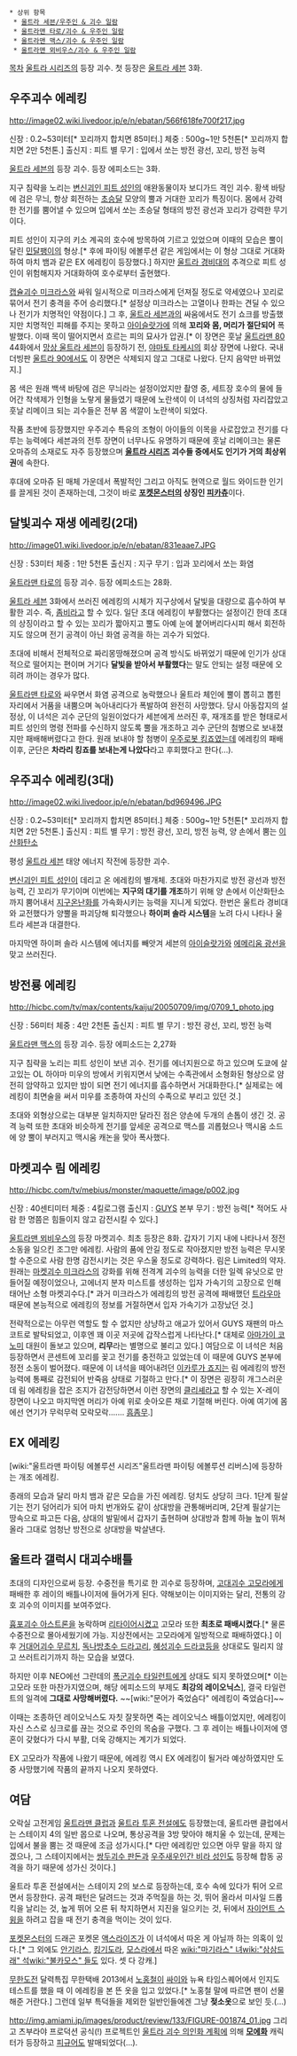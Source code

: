  * 상위 항목
  * [[울트라 세븐/우주인 & 괴수 일람]]
  * [[울트라맨 타로/괴수 & 우주인 일람]]
  * [[울트라맨 맥스/괴수 & 우주인 일람]]
  * [[울트라맨 뫼비우스/괴수 & 우주인 일람]]

[[목차]]
[[울트라 시리즈]]의 등장 괴수. 첫 등장은 [[울트라 세븐]] 3화.

== 우주괴수 에레킹 ==
http://image02.wiki.livedoor.jp/e/n/ebatan/566f618fe700f217.jpg

신장 : 0.2~53미터[* 꼬리까지 합치면 85미터.]
체중 : 500g~1만 5천톤[* 꼬리까지 합치면 2만 5천톤.]
출신지 : 피트 별
무기 : 입에서 쏘는 방전 광선, 꼬리, 방전 능력

[[울트라 세븐]]의 등장 괴수. 등장 에피소드는 3화.

지구 침략을 노리는 [[변신괴인 피트 성인]]의 애완동물이자 보디가드 격인 괴수. 황색 바탕에 검은 무늬, 항상 회전하는 [[초승달]] 모양의 뿔과 거대한 꼬리가 특징이다. 몸에서 강력한 전기를 뿜어낼 수 있으며 입에서 쏘는 초승달 형태의 방전 광선과 꼬리가 강력한 무기이다. 

피트 성인이 지구의 키소 계곡의 호수에 방목하여 기르고 있었으며 이때의 모습은 뿔이 달린 [[민달팽이]]의 형상.[* 후에 파이팅 에볼루션 같은 게임에서는 이 형상 그대로 거대화하여 마치 뱀과 같은 EX 에레킹이 등장했다.] 하지만 [[울트라 경비대]]의 추격으로 피트 성인이 위험해지자 거대화하여 호수로부터 출현했다.

[[캡슐괴수 미크라스]]와 싸워 일시적으로 미크라스에게 던져질 정도로 약세였으나 꼬리로 묶어서 전기 충격을 주어 승리했다.[* 설정상 미크라스는 고열이나 한파는 견딜 수 있으나 전기가 치명적인 약점이다.] 그 후, [[울트라 세븐]]과의 싸움에서도 전기 쇼크를 방출했지만 치명적인 피해를 주지는 못하고 [[아이슬랏가]]에 의해 '''꼬리와 몸, 머리가 절단되어''' 폭발했다. 이때 목이 떨어지면서 흐르는 피의 묘사가 압권.[* 이 장면은 훗날 [[울트라맨 80]] 44화에서 [[망상 울트라 세븐]]이 등장하기 전, [[야마토 타케시]]의 회상 장면에 나왔다. 국내 더빙판 [[울트라 90]]에서도 이 장면은 삭제되지 않고 그대로 나왔다. 단지 음악만 바뀌었지.]

몸 색은 원래 백색 바탕에 검은 무늬라는 설정이었지만 촬영 중, 세트장 호수의 물에 들어간 착색제가 인형을 노랗게 물들였기 때문에 노란색이 이 녀석의 상징처럼 자리잡았고 훗날 리메이크 되는 괴수들은 전부 몸 색깔이 노란색이 되었다. 

작품 초반에 등장했지만 우주괴수 특유의 조형이 아이들의 이목을 사로잡았고 전기를 다루는 능력에다 세븐과의 전투 장면이 너무나도 유명하기 때문에 훗날 리메이크는 물론 오마쥬의 소재로도 자주 등장했으며 '''[[울트라 시리즈]] 괴수들 중에서도 인기가 거의 최상위권'''에 속한다.

후대에 오마쥬 된 매체 가운데서 폭발적인 그리고 아직도 현역으로 월드 와이드한 인기를 끌게된 것이 존재하는데, 그것이 바로 '''[[포켓몬스터]]의 상징인 [[피카츄]]'''이다. 

== 달빛괴수 재생 에레킹(2대) ==
http://image01.wiki.livedoor.jp/e/n/ebatan/831eaae7.JPG

신장 : 53미터
체중 : 1만 5천톤
출신지 : 지구
무기 : 입과 꼬리에서 쏘는 화염

[[울트라맨 타로]]의 등장 괴수. 등장 에피소드는 28화.

[[울트라 세븐]] 3화에서 쓰러진 에레킹의 시체가 지구상에서 달빛을 대량으로 흡수하여 부활한 괴수. 즉, [[좀비]]라고 할 수 있다. 일단 초대 에레킹이 부활했다는 설정이긴 한데 초대의 상징이라고 할 수 있는 꼬리가 짧아지고 뿔도 아예 눈에 붙어버리다시피 해서 회전하지도 않으며 전기 공격이 아닌 화염 공격을 하는 괴수가 되었다. 

초대에 비해서 전체적으로 짜리몽땅해졌으며 공격 방식도 바뀌었기 때문에 인기가 상대적으로 떨어지는 편이며 거기다 '''달빛을 받아서 부활했다'''는 말도 안되는 설정 때문에 오히려 까이는 경우가 많다.

[[울트라맨 타로]]와 싸우면서 화염 공격으로 농락했으나 울트라 체인에 뿔이 뽑히고 뽑힌 자리에서 거품을 내뿜으며 녹아내리다가 폭발하여 완전히 사망했다. 당시 아동잡지의 설정상, 이 녀석은 괴수 군단의 일원이었다가 세븐에게 쓰러진 후, 재개조를 받은 형태로서 피트 성인의 명령 전파를 수신하지 않도록 뿔을 개조하고 괴수 군단의 첨병으로 보내졌지만 패배해버렸다고 한다. 원래 보내야 할 첨병이 [[우주로봇 킹죠]]였는데 에레킹의 패배 이후, 군단은 '''차라리 킹죠를 보내는게 나았다'''라고 후회했다고 한다(...).

== 우주괴수 에레킹(3대) ==
http://image02.wiki.livedoor.jp/e/n/ebatan/bd969496.JPG

신장 : 0.2~53미터[* 꼬리까지 합치면 85미터.]
체중 : 500g~1만 5천톤[* 꼬리까지 합치면 2만 5천톤.]
출신지 : 피트 별
무기 : 방전 광선, 꼬리, 방전 능력, 양 손에서 뿜는 [[이산화탄소]]

평성 [[울트라 세븐]] 태양 에너지 작전에 등장한 괴수.

[[변신괴인 피트 성인]]이 데리고 온 에레킹의 별개체. 초대와 마찬가지로 방전 광선과 방전 능력, 긴 꼬리가 무기이며 이번에는 '''지구의 대기를 개조'''하기 위해 양 손에서 이산화탄소까지 뿜어내서 [[지구온난화]]를 가속화시키는 능력을 지니게 되었다. 한번은 울트라 경비대와 교전했다가 양뿔을 파괴당해 퇴각했으나 '''하이퍼 솔라 시스템'''을 노려 다시 나타나 울트라 세븐과 대결한다.

마지막엔 하이퍼 솔라 시스템에 에너지를 빼앗겨 세븐의 [[아이슬랏가]]와 [[에메리움 광선]]을 맞고 쓰러진다.

== 방전룡 에레킹 ==
http://hicbc.com/tv/max/contents/kaiju/20050709/img/0709_1_photo.jpg

신장 : 56미터
체중 : 4만 2천톤
출신지 : 피트 별
무기 : 방전 광선, 꼬리, 방전 능력

[[울트라맨 맥스]]의 등장 괴수. 등장 에피소드는 2,27화

지구 침략을 노리는 피트 성인이 보낸 괴수. 전기를 에너지원으로 하고 있으며 도쿄에 살고있는 OL 하야마 미우의 방에서 키워지면서 낮에는 수족관에서 소형화된 형상으로 얌전히 암약하고 있지만 밤이 되면 전기 에너지를 흡수하면서 거대화한다.[* 실제로는 에레킹이 최면술을 써서 미우를 조종하여 자신의 수족으로 부리고 있던 것.]

초대와 외형상으로는 대부분 일치하지만 달라진 점은 양손에 두개의 손톱이 생긴 것. 공격 능력 또한 초대와 비슷하게 전기를 앞세운 공격으로 맥스를 괴롭혔으나 맥시움 소드에 양 뿔이 부러지고 맥시움 캐논을 맞아 폭사했다.

== 마켓괴수 림 에레킹 ==
http://hicbc.com/tv/mebius/monster/maquette/image/p002.jpg

신장 : 40센티미터
체중 : 4킬로그램
출신지 : [[GUYS]] 본부
무기 : 방전 능력[* 적어도 사람 한 명쯤은 힘들이지 않고 감전시킬 수 있다.]

[[울트라맨 뫼비우스]]의 등장 마켓괴수. 최초 등장은 8화. 
갑자기 기지 내에 나타나서 정전 소동을 일으킨 조그만 에레킹. 사람의 품에 안길 정도로 작아졌지만 방전 능력은 무시못할 수준으로 사람 한명 감전시키는 것은 우스울 정도로 강력하다. 림은 Limited의 약자. 원래는 [[마켓괴수 미크라스]]의 강화를 위해 전격계 괴수의 능력을 더한 일렉 유닛으로 만들어질 예정이었으나, 고에너지 분자 미스트를 생성하는 입자 가속기의 고장으로 인해 태어난 소형 마켓괴수다.[* 과거 미크라스가 에레킹의 방전 공격에 패배했던 [[트라우마]] 때문에 본능적으로 에레킹의 정보를 거절하면서 입자 가속기가 고장났던 것.]

전략적으로는 아무런 역할도 할 수 없지만 상냥하고 애교가 있어서 GUYS 재팬의 마스코트로 발탁되었고, 이후엔 꽤 이곳 저곳에 갑작스럽게 나타난다.[* 대체로 [[아마가이 코노미]] 대원이 돌보고 있으며, '''리무'''라는 별명으로 불리고 있다.] 여담으로 이 녀석은 처음 등장하면서 콘센트에 꼬리를 꽂고 전기를 충전하고 있었는데 이 때문에 GUYS 본부에 정전 소동이 벌어졌다. 때문에 이 녀석을 떼어내려던 [[이카루가 죠지]]는 림 에레킹의 방전 능력에 통째로 감전되어 반죽음 상태로 기절하고 만다.[* 이 장면은 굉장히 개그스러운데 림 에레킹을 잡은 조지가 감전당하면서 이런 장면의 [[클리셰]]라고 할 수 있는 X-레이 장면이 나오고 마지막엔 머리가 아예 위로 솟아오른 채로 기절해 버린다. 아예 여기에 몸에선 연기가 무럭무럭 모락모락....... [[흠좀무]].]

== EX 에레킹 ==

[wiki:"울트라맨 파이팅 에볼루션 시리즈"울트라맨 파이팅 에볼루션 리버스]에 등장하는 개조 에레킹.

종래의 모습과 달리 마치 뱀과 같은 모습을 가진 에레킹. 덩치도 상당히 크다. 1단계 필살기는 전기 덩어리가 되어 마치 번개와도 같이 상대방을 관통해버리며, 2단계 필살기는 땅속으로 파고든 다음, 상대의 발밑에서 갑자기 출현하며 상대방과 함께 하늘 높이 뛰쳐올라 그대로 엄청난 방전으로 상대방을 박살낸다.

== 울트라 갤럭시 대괴수배틀 ==

초대의 디자인으로써 등장. 수중전을 특기로 한 괴수로 등장하며, [[고대괴수 고모라]]에게 패배한 후 레이의 배틀나이저에 들어가게 된다. 약해보이는 이미지와는 달리, 전통의 강호 괴수의 이미지를 보여주었다. 

[[흉포괴수 아스트론]]을 농락하며 [[리타이어]]시켰고 고모라 또한 '''최초로 패배시켰다'''.[* 물론 수중전으로 몰아세웠기에 가능. 지상전에서는 고모라에게 일방적으로 패배하였다.] 이후 [[거대어괴수 무르치]], [[독나방초수 드라고리]], [[혜성괴수 드라코]]등을 상대로도 밀리지 않고 쓰러트리기까지 하는 모습을 보였다.

하지만 이후 NEO에선 그란데의 [[폭군괴수 타일런트]]에게 상대도 되지 못하였으며[* 이는 고모라 또한 마찬가지였으며, 해당 에피소드의 부제도 '''최강의 레이오닉스'''], 결국 타일런트의 일격에 '''그대로 사망해버렸다.''' ~~[wiki:"문어가 죽었슴다" 에레킹이 죽었슴다]~~

이때는 조종하던 레이오닉스도 자칫 잘못하면 죽는 레이오닉스 배틀이었지만, 에레킹이 자신 스스로 싱크로를 끊는 것으로 주인의 목숨을 구했다. 그 후 레이는 배틀나이저에 영혼이 갖혔다가 다시 부활, 더욱 강해지는 계기가 되었다.

EX 고모라가 작품에 나왔기 때문에, 에레킹 역시 EX 에레킹이 될거라 예상하였지만 도중 사망했기에 작품의 끝까지 나오지 못하였다.

== 여담 ==
오락실 고전게임 [[울트라맨 클럽]]과 [[울트라 투혼 전설]]에도 등장했는데, 울트라맨 클럽에서는 스테이지 4의 일반 몹으로 나오며, 통상공격을 3방 맞아야 해치울 수 있는데, 문제는 입에서 불을 뿜는 것 때문에 조금 성가시다.[* 다만 에레킹만 있으면 아무 말을 하지 않겠으나, 그 스테이지에서는 [[쌍두괴수 판돈]]과 [[우주새우인간 비라 성인]]도 등장해 합동 공격을 하기 때문에 성가신 것이다.]

울트라 투혼 전설에서는 스테이지 2의 보스로 등장하는데, 호수 속에 있다가 튀어 오르면서 등장한다. 공격 패턴은 달려드는 것과 주먹질을 하는 것, 뛰어 올라서 미사일 드롭킥을 날리는 것, 높게 뛰어 오른 뒤 착지하면서 지진을 일으키는 것, 뒤에서 [[자이언트 스윙]]을 하려고 잡을 때 전기 충격을 먹이는 것이 있다.

[[포켓몬스터]]의 드래곤 포켓몬 [[액스라이즈]]가 이 녀석에서 따온 게 아닐까 하는 의혹이 있다.[* 그 외에도 [[안기라스]], [[킹기도라]], [[모스라]]에서 따온 [[wiki:"마기라스" 녀]][[wiki:"삼삼드래" 석]][[wiki:"불카모스" 들]]도 있다. 셋 다 강캐.]

[[무한도전]] 달력특집 무한택배 2013에서 [[노홍철]]이 [[싸이]]와 뉴욕 타임스퀘어에서 인지도 테스트를 했을 때 이 에레킹을 본 뜬 옷을 입고 있었다.[* 노홍철 말에 따르면 팬이 선물해준 거란다.] 그런데 일부 특덕들을 제외한 일반인들에겐 그냥 '''젖소옷'''으로 보인 듯.(...)

http://img.amiami.jp/images/product/review/133/FIGURE-001874_01.jpg
그리고 츠부라야 프로덕션 공식(!) 프로젝트인 [[울트라 괴수 의인화 계획]]에 의해 '''[[모에화]]''' 캐릭터가 등장하고 [[피규어]]도 발매되었다(...).
